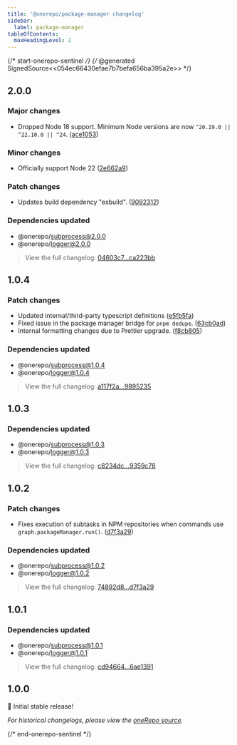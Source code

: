 ```yaml
---
title: '@onerepo/package-manager changelog'
sidebar:
  label: package-manager
tableOfContents:
  maxHeadingLevel: 2
---
```


{/* start-onerepo-sentinel */}
{/* @generated SignedSource<<054ec66430efae7b7befa656ba395a2e>> */}

## 2.0.0

### Major changes

- Dropped Node 18 support. Minimum Node versions are now `^20.19.0 || ^22.10.0 || ^24`. ([ace1053](https://github.com/paularmstrong/onerepo/commit/ace1053c60cbc9a6079314d4abc598b014d776c1))

### Minor changes

- Officially support Node 22 ([2e662a9](https://github.com/paularmstrong/onerepo/commit/2e662a9c7a27709fd92caecc6547012040d162c4))

### Patch changes

- Updates build dependency "esbuild". ([9092312](https://github.com/paularmstrong/onerepo/commit/909231235ac5ae065978656e51777e9a40e91e37))

### Dependencies updated

- @onerepo/subprocess@2.0.0
- @onerepo/logger@2.0.0

> View the full changelog: [04603c7...ca223bb](https://github.com/paularmstrong/onerepo/compare/04603c746ee744e5072af47c7210637a468cf751...ca223bb574ae16ea7aaee17804fde24fdf40bd36)

## 1.0.4

### Patch changes

- Updated internal/third-party typescript definitions ([e5fb5fa](https://github.com/paularmstrong/onerepo/commit/e5fb5fa0e9fbe6ff18c2d993cb22119a3908df73))
- Fixed issue in the package manager bridge for `pnpm dedupe`. ([63cb0ad](https://github.com/paularmstrong/onerepo/commit/63cb0ad9fe91913a7b56d47c05cc4d76c4d2470e))
- Internal formatting changes due to Prettier upgrade. ([f8cb805](https://github.com/paularmstrong/onerepo/commit/f8cb80550ceabdce6ff6c13bf22466a59e694b0f))

### Dependencies updated

- @onerepo/subprocess@1.0.4
- @onerepo/logger@1.0.4

> View the full changelog: [a117f2a...9895235](https://github.com/paularmstrong/onerepo/compare/a117f2a8326b148de98fcffefc37e6ad46edcb87...98952352d3c32adf853657e46e14f12fe1737992)

## 1.0.3

### Dependencies updated

- @onerepo/subprocess@1.0.3
- @onerepo/logger@1.0.3

> View the full changelog: [c8234dc...9359c78](https://github.com/paularmstrong/onerepo/compare/c8234dc79f7b7f40ca42167d41a6a6f4126c5286...9359c78e4da54e0402ad6a4bf5890a8a71972c8e)

## 1.0.2

### Patch changes

- Fixes execution of subtasks in NPM repositories when commands use `graph.packageManager.run()`. ([d7f3a29](https://github.com/paularmstrong/onerepo/commit/d7f3a2956c6d8ea4a4346ac2541b67196fdc6011))

### Dependencies updated

- @onerepo/subprocess@1.0.2
- @onerepo/logger@1.0.2

> View the full changelog: [74892d8...d7f3a29](https://github.com/paularmstrong/onerepo/compare/74892d8605917bb0d8a1c3fe113d1b04f2505abb...d7f3a2956c6d8ea4a4346ac2541b67196fdc6011)

## 1.0.1

### Dependencies updated

- @onerepo/subprocess@1.0.1
- @onerepo/logger@1.0.1

> View the full changelog: [cd94664...6ae1391](https://github.com/paularmstrong/onerepo/compare/cd9466419b207f690e55f87d0e4632eebdc0ca6a...6ae13912ef4b9bedab788be13fa167a709b26bba)

## 1.0.0

🎉 Initial stable release!

_For historical changelogs, please view the [oneRepo source](https://github.com/paularmstrong/onerepo/tree/main/modules/package-manager)._

{/* end-onerepo-sentinel */}
